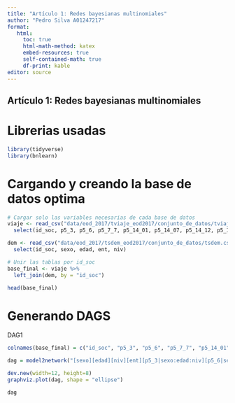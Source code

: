 ```yaml
---
title: "Artículo 1: Redes bayesianas multinomiales"
author: "Pedro Silva A01247217"
format:
   html:
     toc: true
     html-math-method: katex
     embed-resources: true
     self-contained-math: true
     df-print: kable
editor: source
---
```


## Artículo 1: Redes bayesianas multinomiales

# Librerias usadas

```r
library(tidyverse)
library(bnlearn)
```


# Cargando y creando la base de datos optima


```r
# Cargar solo las variables necesarias de cada base de datos
viaje <- read_csv("data/eod_2017/tviaje_eod2017/conjunto_de_datos/tviaje.csv") %>%
  select(id_soc, p5_3, p5_6, p5_7_7, p5_14_01, p5_14_07, p5_14_12, p5_14_14, p5_14_19, p5_14_20)

dem <- read_csv("data/eod_2017/tsdem_eod2017/conjunto_de_datos/tsdem.csv") %>%
  select(id_soc, sexo, edad, ent, niv)
```

```r
# Unir las tablas por id_soc
base_final <- viaje %>%
  left_join(dem, by = "id_soc")
```

```r
head(base_final)
```

# Generando DAGS

DAG1

```r
colnames(base_final) = c("id_soc", "p5_3", "p5_6", "p5_7_7", "p5_14_01", "p5_14_07", "p5_14_12", "p5_14_14", "p5_14_19", "p5_14_20", "sexo", "edad", "ent", "niv")
```

```r
dag = model2network("[sexo][edad][niv][ent][p5_3|sexo:edad:niv][p5_6|sexo:edad:niv:ent][p5_7_7|sexo:edad:niv:ent][p5_14_01|p5_3:p5_6:p5_7_7][p5_14_07|p5_3:p5_6:p5_7_7][p5_14_12|p5_3:p5_6:p5_7_7][p5_14_14|p5_3:p5_6:p5_7_7][p5_14_19|p5_3:p5_6:p5_7_7][p5_14_20|p5_3:p5_6:p5_7_7]")
```

```r
dev.new(width=12, height=8)  
graphviz.plot(dag, shape = "ellipse")
```
```r
dag
```

